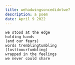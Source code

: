 ```yaml
---
title: wehadwingsoncedidntwe?
description: a poem
date: April 9 2022
---
```

```
we stood at the edge
holding hands
(and our fears)
words tremblingtumbling
(losttoourfumbling)
wrapped in the feelings
we never could share
```